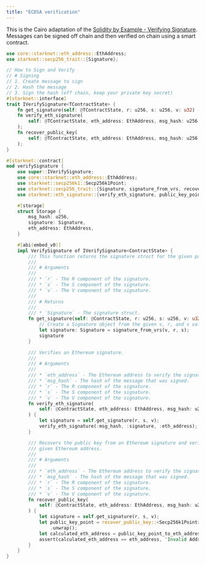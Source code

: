 ```yaml
---
title: "ECDSA verification"
---
```


This is the Cairo adaptation of the [Solidity by Example - Verifying Signature](https://solidity-by-example.org/signature/).
Messages can be signed off chain and then verified on chain using a smart contract.

```rust
use core::starknet::eth_address::EthAddress;
use starknet::secp256_trait::{Signature};

// How to Sign and Verify
// # Signing
// 1. Create message to sign
// 2. Hash the message
// 3. Sign the hash (off chain, keep your private key secret)
#[starknet::interface]
trait IVerifySignature<TContractState> {
    fn get_signature(self: @TContractState, r: u256, s: u256, v: u32) -> Signature;
    fn verify_eth_signature(
        self: @TContractState, eth_address: EthAddress, msg_hash: u256, r: u256, s: u256, v: u32,
    );
    fn recover_public_key(
        self: @TContractState, eth_address: EthAddress, msg_hash: u256, r: u256, s: u256, v: u32,
    );
}

#[starknet::contract]
mod verifySignature {
    use super::IVerifySignature;
    use core::starknet::eth_address::EthAddress;
    use starknet::secp256k1::Secp256k1Point;
    use starknet::secp256_trait::{Signature, signature_from_vrs, recover_public_key};
    use starknet::eth_signature::{verify_eth_signature, public_key_point_to_eth_address};

    #[storage]
    struct Storage {
        msg_hash: u256,
        signature: Signature,
        eth_address: EthAddress,
    }

    #[abi(embed_v0)]
    impl VerifySignature of IVerifySignature<ContractState> {
        /// This function returns the signature struct for the given parameters.
        ///
        /// # Arguments
        ///
        /// * `r` - The R component of the signature.
        /// * `s` - The S component of the signature.
        /// * `v` - The V component of the signature.
        ///
        /// # Returns
        ///
        /// * `Signature` - The signature struct.
        fn get_signature(self: @ContractState, r: u256, s: u256, v: u32) -> Signature {
            // Create a Signature object from the given v, r, and s values.
            let signature: Signature = signature_from_vrs(v, r, s);
            signature
        }

        /// Verifies an Ethereum signature.
        ///
        /// # Arguments
        ///
        /// * `eth_address` - The Ethereum address to verify the signature against.
        /// * `msg_hash` - The hash of the message that was signed.
        /// * `r` - The R component of the signature.
        /// * `s` - The S component of the signature.
        /// * `v` - The V component of the signature.
        fn verify_eth_signature(
            self: @ContractState, eth_address: EthAddress, msg_hash: u256, r: u256, s: u256, v: u32,
        ) {
            let signature = self.get_signature(r, s, v);
            verify_eth_signature(:msg_hash, :signature, :eth_address);
        }

        /// Recovers the public key from an Ethereum signature and verifies that it matches the
        /// given Ethereum address.
        ///
        /// # Arguments
        ///
        /// * `eth_address` - The Ethereum address to verify the signature against.
        /// * `msg_hash` - The hash of the message that was signed.
        /// * `r` - The R component of the signature.
        /// * `s` - The S component of the signature.
        /// * `v` - The V component of the signature.
        fn recover_public_key(
            self: @ContractState, eth_address: EthAddress, msg_hash: u256, r: u256, s: u256, v: u32,
        ) {
            let signature = self.get_signature(r, s, v);
            let public_key_point = recover_public_key::<Secp256k1Point>(msg_hash, signature)
                .unwrap();
            let calculated_eth_address = public_key_point_to_eth_address(:public_key_point);
            assert(calculated_eth_address == eth_address, 'Invalid Address');
        }
    }
}
```
